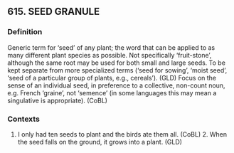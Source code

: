 ## 615. SEED GRANULE
### Definition
Generic term for ‘seed’ of any plant; the word that can be applied to as many different plant species as possible. Not specifically ‘fruit-stone’, although the same root may be used for both small and large seeds. To be kept separate from more specialized terms (‘seed for sowing’, ‘moist seed’, ‘seed of a particular group of plants, e.g., cereals’). (GLD) Focus on the sense of an individual seed, in preference to a collective, non-count noun, e.g. French 'graine', not 'semence' (in some languages this may mean a singulative is appropriate). (CoBL)

### Contexts
1. I only had ten seeds to plant and the birds ate them all. (CoBL) 2. When the seed falls on the ground, it grows into a plant. (GLD)

